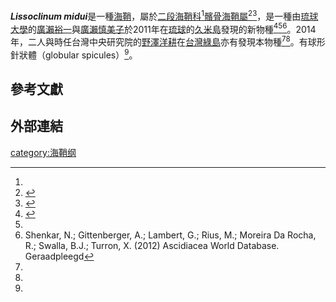 {{NotChineseTitle|time=2018-10-28T12:50:40+00:00}}
{{Speciesbox
| taxon = Lissoclinum midui
| species_authority = [[廣瀨裕一|Hirose]] & [[廣瀨慎美子|Hirose]]<ref name=WoRMS_586835 /><ref name=zs>{{cite journal |last1=Hirose |first1=E. |authorlink1=廣瀨裕一 |first2=M. |last2=Hirose |authorlink2=廣瀨慎美子 |year=2011 |title=A new didemnid ascidian Lissoclinum midui sp. nov. from Kumekija Island (Okinawa, Japan), with remarks on the absence of a common cloacal system and the presence of an unknown organ. |journal=Zoological Science |volume=28 |pages=462-468 |language=en |url=http://www.bioone.org/doi/abs/10.2108/zsj.28.462 |doi=10.2108/zsj.28.462 |access-date=2015-05-08 |archive-date=2019-10-18 |archive-url=https://web.archive.org/web/20191018051301/https://bioone.org/journals/zoological-science/volume-28/issue-6/zsj.28.462/A-New-Didemnid-Ascidian-Lissoclinum-midui-sp-nov-from-Kumejima/10.2108/zsj.28.462.short |dead-url=no }}</ref>
| worms = 586835
}}
'''''Lissoclinum midui'''''是一種[[海鞘|海鞘]]，屬於[[二段海鞘科|二段海鞘科]]<ref name=TaiBNET_430427 />[[髕骨海鞘屬|髕骨海鞘屬]]<ref name=TaiBNET_430427>{{TaiBNET |id=430427 |taxon=''Lissoclinum midui'' |binomial=Lissoclinum midui <small>Hirose & Hirose</small>, 2011 |author=李香瑩 |date=2015-03-31 |accessdate=2015-05-08 }}</ref><ref name=Lyudao>{{cite journal |last1=Hirose |first1=E. |authorlink1=廣瀨裕一 |first2=Y. |last2=Nozawa |authorlink2=野澤洋耕 |first3=M. |last3=Hirose |authorlink3=廣瀨慎美子 |year=2014 |title=First record of a photosymbiotic ascidian Lissoclinum midui (Ascidiacea: Didemnidae) from Lyudao (Green Island), Taiwan. |journal=Marine Biodiversity Records |volume=7 }}</ref>，是一種由[[琉球大學|琉球大學]]的[[廣瀨裕一|廣瀨裕一]]與[[廣瀨慎美子|廣瀨慎美子]]於2011年在[[琉球|琉球]]的[[久米島|久米島]]發現的新物種<ref name=WoRMS_586835>{{cite WoRMS |id=586835 |last1=Shenkar |first1=N. |last2=Turon |first2=X. |year=2012 |title=''Lissoclinum midui'' <small>Hirose & Hirose, 2011</small>}}</ref><ref name=zs /><ref>Shenkar, N.;  Gittenberger, A.; Lambert, G.; Rius, M.; Moreira Da Rocha, R.; Swalla, B.J.; Turron, X. (2012) Ascidiacea World Database. Geraadpleegd </ref>。2014年，二人與時任台灣中央研究院的[[野澤洋耕|野澤洋耕]]在[[台灣|台灣]][[綠島|綠島]]亦有發現本物種<ref name=TaiBNET_430427 /><ref name=Lyudao />。有球形針狀體（globular spicules）<ref name=zs />。

== 參考文獻 ==
{{reflist}}

== 外部連結 ==
{{Taxonbar}}
[[category:海鞘纲|category:海鞘纲]]

{{Tunicata-stub}}